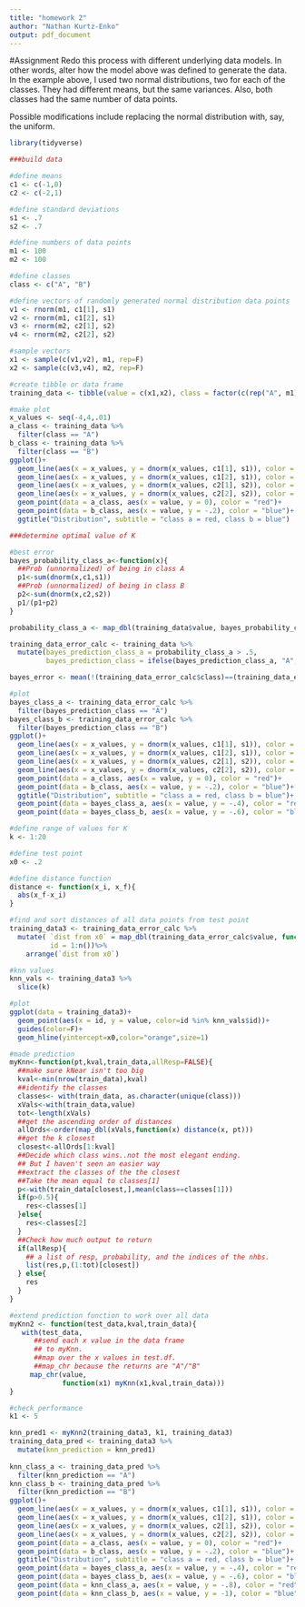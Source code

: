```yaml
---
title: "homework 2"
author: "Nathan Kurtz-Enko"
output: pdf_document
---
```


#Assignment
Redo this process with different underlying data models. In other
words, alter how the model above was defined to generate the
data. In the example above, I used two normal distributions, two
for each of the classes. They had different means, but the same
variances. Also, both classes had the same number of data points.

Possible modifications include replacing the normal distribution
with, say, the uniform.
```r
library(tidyverse)
```

```r
###build data

#define means
c1 <- c(-1,0)
c2 <- c(-2,1)

#define standard deviations
s1 <- .7 
s2 <- .7

#define numbers of data points
m1 <- 100
m2 <- 100

#define classes
class <- c("A", "B")

#define vectors of randomly generated normal distribution data points
v1 <- rnorm(m1, c1[1], s1)
v2 <- rnorm(m1, c1[2], s1)
v3 <- rnorm(m2, c2[1], s2)
v4 <- rnorm(m2, c2[2], s2)

#sample vectors
x1 <- sample(c(v1,v2), m1, rep=F)
x2 <- sample(c(v3,v4), m2, rep=F)
```

```r
#create tibble or data frame
training_data <- tibble(value = c(x1,x2), class = factor(c(rep("A", m1), rep("B", m2))))
```

```r
#make plot
x_values <- seq(-4,4,.01)
a_class <- training_data %>%
  filter(class == "A")
b_class <- training_data %>%
  filter(class == "B")
ggplot()+
  geom_line(aes(x = x_values, y = dnorm(x_values, c1[1], s1)), color = "red")+
  geom_line(aes(x = x_values, y = dnorm(x_values, c1[2], s1)), color = "red")+
  geom_line(aes(x = x_values, y = dnorm(x_values, c2[1], s2)), color = "blue")+
  geom_line(aes(x = x_values, y = dnorm(x_values, c2[2], s2)), color = "blue")+
  geom_point(data = a_class, aes(x = value, y = 0), color = "red")+
  geom_point(data = b_class, aes(x = value, y = -.2), color = "blue")+
  ggtitle("Distribution", subtitle = "class a = red, class b = blue")
```

```r
###determine optimal value of K

#best error
bayes_probability_class_a<-function(x){
  ##Prob (unnormalized) of being in class A
  p1<-sum(dnorm(x,c1,s1))
  ##Prob (unnormalized) of being in class B
  p2<-sum(dnorm(x,c2,s2))
  p1/(p1+p2)
}
```

```r
probability_class_a <- map_dbl(training_data$value, bayes_probability_class_a)

training_data_error_calc <- training_data %>%
  mutate(bayes_prediction_class_a = probability_class_a > .5,
         bayes_prediction_class = ifelse(bayes_prediction_class_a, "A", "B"))

bayes_error <- mean(!(training_data_error_calc$class)==(training_data_error_calc$bayes_prediction_class))
```

```r
#plot
bayes_class_a <- training_data_error_calc %>%
  filter(bayes_prediction_class == "A")
bayes_class_b <- training_data_error_calc %>%
  filter(bayes_prediction_class == "B")
ggplot()+
  geom_line(aes(x = x_values, y = dnorm(x_values, c1[1], s1)), color = "red")+
  geom_line(aes(x = x_values, y = dnorm(x_values, c1[2], s1)), color = "red")+
  geom_line(aes(x = x_values, y = dnorm(x_values, c2[1], s2)), color = "blue")+
  geom_line(aes(x = x_values, y = dnorm(x_values, c2[2], s2)), color = "blue")+
  geom_point(data = a_class, aes(x = value, y = 0), color = "red")+
  geom_point(data = b_class, aes(x = value, y = -.2), color = "blue")+
  ggtitle("Distribution", subtitle = "class a = red, class b = blue")+
  geom_point(data = bayes_class_a, aes(x = value, y = -.4), color = "red")+
  geom_point(data = bayes_class_b, aes(x = value, y = -.6), color = "blue")

```

```r
#define range of values for K
k <- 1:20

#define test point
x0 <- .2

#define distance function
distance <- function(x_i, x_f){
  abs(x_f-x_i)
}
```

```r
#find and sort distances of all data points from test point
training_data3 <- training_data_error_calc %>%
  mutate( `dist from x0` = map_dbl(training_data_error_calc$value, function(x) distance(x0, x)),
          id = 1:n())%>%
    arrange(`dist from x0`)

#knn values
knn_vals <- training_data3 %>%
  slice(k)
```

```r
#plot
ggplot(data = training_data3)+
  geom_point(aes(x = id, y = value, color=id %in% knn_vals$id))+
  guides(color=F)+
  geom_hline(yintercept=x0,color="orange",size=1)
```

```r

#made prediction
myKnn<-function(pt,kval,train_data,allResp=FALSE){
  ##make sure kNear isn't too big
  kval<-min(nrow(train_data),kval)
  ##identify the classes
  classes<- with(train_data, as.character(unique(class)))
  xVals<-with(train_data,value)
  tot<-length(xVals)
  ##get the ascending order of distances
  allOrds<-order(map_dbl(xVals,function(x) distance(x, pt)))
  ##get the k closest
  closest<-allOrds[1:kval]
  ##Decide which class wins..not the most elegant ending.
  ## But I haven't seen an easier way 
  ##extract the classes of the the closest
  ##Take the mean equal to classes[1]
  p<-with(train_data[closest,],mean(class==classes[1]))
  if(p>0.5){
    res<-classes[1]
  }else{
    res<-classes[2]
  }
  ##Check how much output to return
  if(allResp){
    ## a list of resp, probability, and the indices of the nhbs.
    list(res,p,(1:tot)[closest])
  } else{
    res
  }
}

#extend prediction function to work over all data
myKnn2 <- function(test_data,kval,train_data){
   with(test_data,
      ##send each x value in the data frame 
      ## to myKnn.
      ##map over the x values in test.df. 
      ##map_chr because the returns are "A"/"B"
     map_chr(value,
             function(x1) myKnn(x1,kval,train_data)))
}
```

```r
#check performance
k1 <- 5

knn_pred1 <- myKnn2(training_data3, k1, training_data3)
training_data_pred <- training_data3 %>%
  mutate(knn_prediction = knn_pred1)
  
knn_class_a <- training_data_pred %>%
  filter(knn_prediction == "A")
knn_class_b <- training_data_pred %>%
  filter(knn_prediction == "B")
ggplot()+
  geom_line(aes(x = x_values, y = dnorm(x_values, c1[1], s1)), color = "red")+
  geom_line(aes(x = x_values, y = dnorm(x_values, c1[2], s1)), color = "red")+
  geom_line(aes(x = x_values, y = dnorm(x_values, c2[1], s2)), color = "blue")+
  geom_line(aes(x = x_values, y = dnorm(x_values, c2[2], s2)), color = "blue")+
  geom_point(data = a_class, aes(x = value, y = 0), color = "red")+
  geom_point(data = b_class, aes(x = value, y = -.2), color = "blue")+
  ggtitle("Distribution", subtitle = "class a = red, class b = blue")+
  geom_point(data = bayes_class_a, aes(x = value, y = -.4), color = "red")+
  geom_point(data = bayes_class_b, aes(x = value, y = -.6), color = "blue")+
  geom_point(data = knn_class_a, aes(x = value, y = -.8), color = "red")+
  geom_point(data = knn_class_b, aes(x = value, y = -1), color = "blue")  
```

